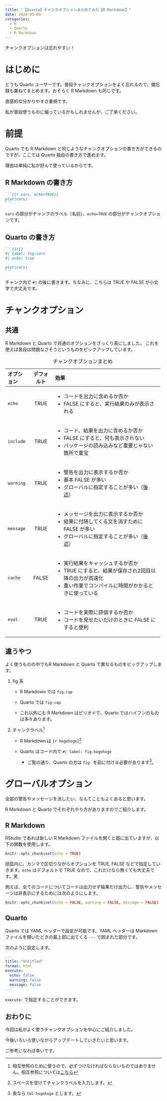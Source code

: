 ```yaml
---
title: "【Quarto】チャンクオプションまとめてみた【R Markdown】"
date: 2024-05-09
categories: 
  - R
  - Quarto
  - R Markdown
---
```


チャンクオプションは忘れやすい！

# はじめに

どうも Quarto ユーザーです。普段チャンクオプションをよく忘れるので、備忘録も兼ねてまとめます。おそらく R Markdown も同じです。

直感的な分かりやすさ重視です。

私が普段使うものに偏っているかもしれませんが、ご了承ください。

# 前提

Quarto でも R Markdown と同じようなチャンクオプションの書き方ができるのですが、ここでは Quarto 独自の書き方で進めます。

理由は単純に私が好んで使っているからです。

## R Markdown の書き方

````.markdown
```{{r cars, echo=TRUE}}
plot(cars)
```
````

`cars` の部分がチャンクのラベル（名前）、`echo=TRUE` の部分がチャンクオプションです。

## Quarto の書き方

````.markdown
```{{r}}
#| label: fig-cars
#| echo: true

plot(cars)
```
````

チャンク内で `#|` の後に書きます。ちなみに、こちらは TRUE や FALSE が小文字で大丈夫です。

# チャンクオプション

## 共通

R Markdown と Quarto で共通のオプションをざっくり表にしました。
これを使えば普段は問題なさそうというものをピックアップしています。

+------------+------------+---------------------------------------------------------+
| オプション | デフォルト | 効果                                                    |
+:===========+:==========:+:========================================================+
| `echo`     | TRUE       | - コードを出力に含めるか否か                            |
|            |            | - FALSE にすると、実行結果のみが表示される              |
+------------+------------+---------------------------------------------------------+
| `include`  | TRUE       | - コード、結果を出力に含めるか否か                      |
|            |            | - FALSE にすると、何も表示されない                      |
|            |            | - パッケージの読み込みなど重要じゃない箇所で重宝        |
+------------+------------+---------------------------------------------------------+
| `warning`  | TRUE       | - 警告を出力に表示するか否か                            |
|            |            | - 基本 FALSE が多い                                     |
|            |            | - グローバルに指定することが多い（[後述](#sec-global)） |
+------------+------------+---------------------------------------------------------+
| `message`  | TRUE       | - メッセージを出力に表示するか否か                      |
|            |            | - 結果に付随してくる文を消すために FALSE が多い         |
|            |            | - グローバルに指定することが多い（[後述](#sec-global)） |
+------------+------------+---------------------------------------------------------+
| `cache`    | FALSE      | - 実行結果をキャッシュするか否か                        |
|            |            | - TRUE にすると、結果が保存され2回目以降の出力が高速化  |
|            |            | - 重い作業でコンパイルに時間がかかるときに使っている    |
+------------+------------+---------------------------------------------------------+
| `eval`     | TRUE       | - コードを実際に評価するか否か                          |
|            |            | - コードを見せたいだけのときに FALSE にすると便利       |
+------------+------------+---------------------------------------------------------+


: チャンクオプションまとめ

## 違うやつ

よく使うものの中でもR Markdown と Quarto で異なるものをピックアップします。

1. fig 系

    - R Markdown では `fig.cap`
    
    - Quarto では `fig-cap`
    
    - これ以外にも R Markdown はピリオドで、Quarto ではハイフンのものは多々あります。
    
2. チャンクラベル^[相互参照のために使うので、必ずつけなければならないものではありません。相互参照については[こちら](https://yo5uke.github.io/tips/240509_cross_reference/)]

    - R Markdown は `{r hogehoge}`^[スペースを空けてチャンクラベルを入力します。]
    
    - Quarto はコード内で `#| label: fig-hogehoge`
    
        - ご覧の通り、Quarto の方は `fig-` を前に付ける必要があります^[表なら `tbl-hogehoge` とします。]。

# グローバルオプション {#sec-global}

全部の警告やメッセージを消したい、なんてこともよくあると思います。

R Markdown と Quarto でそれぞれやり方がありますのでご紹介します。

## R Markdown

RStudio であれば新しい R Markdown ファイルを開くと既に出ていますが、以下の関数を使用します。

```.r
knitr::opts_chunk$set(echo = TRUE)
```

括弧内に、カンマで区切りながらオプションを TRUE, FALSE などで指定していきます。`echo` はデフォルトで TRUE なので、これだけなら無くても大丈夫です。笑

例えば、全てのコードについてコードは出力せず結果だけ出力し、警告やメッセージは非表示にするためには次のようにします。

```.r
knitr::opts_chunk$set(echo = FALSE, warning = FALSE, message = FALSE)
```

## Quarto

Quarto では YAML ヘッダーで設定が可能です。YAML ヘッダーは Markdown ファイルを開いたときの最上部に出てくる `---` で囲まれた部分です。

次のように設定します。

```.yml
---
title: "Untitled"
format: html
execute: 
  echo: false
  warning: false
  message: false
---
```

`execute:` で指定することができます。

## おわりに

今回は私がよく使うチャンクオプションを中心にご紹介しました。

今後いろいろ使いながらアップデートしていきたいと思います。

ご参考になれば幸いです。
